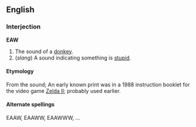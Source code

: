==English==

===Interjection===
'''EAW'''

# The sound of a [[donkey]].
# (''slang'') A sound indicating something is [[stupid]].

====Etymology====
From the sound; An early known print was in a 1988 instruction booklet for the video game [[w:Zelda_II:_The_Adventure_of_Link|Zelda II]]; probably used earlier.

====Alternate spellings====
EAAW, EAAWW, EAAWWW, ...